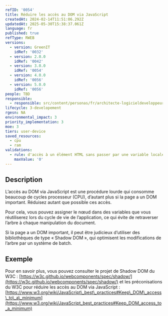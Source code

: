 ```yaml
---
refID: '0054'
title: Réduire les accès au DOM via JavaScript
createdAt: 2024-02-14T11:51:06.292Z
updatedAt: 2025-05-30T15:38:37.061Z
language: fr
published: true
refType: RWEB
versions:
  - version: GreenIT
    idRef: '0032'
  - version: 2.0.0
    idRef: '0042'
  - version: 3.0.0
    idRef: '0054'
  - version: 4.0.0
    idRef: '0056'
  - version: 5.0.0
    idRef: '0056'
people: TBD
responsible:
  - responsible: src/content/personas/fr/architecte-logicieldeveloppeur.mdx
lifecycle: 3-developement
rgesn: NA
environmental_impact: 3
priority_implementation: 3
moe: 3
tiers: user-device
saved_resources:
  - cpu
  - ram
validations:
  - rule: d'accès à un élément HTML sans passer par une variable locale
    maxValue: '0'
---
```


## Description

L’accès au DOM via JavaScript est une procédure lourde qui consomme beaucoup de cycles processeur (CPU), d’autant plus si la page a un DOM important. Réduisez autant que possible ces accès.

Pour cela, vous pouvez assigner le nœud dans des variables que vous réutiliserez lors du cycle de vie de l’application, ce qui évite de retraverser l’arbre à chaque manipulation du document.

Si la page a un DOM important, il peut être judicieux d’utiliser des bibliothèques de type « Shadow DOM », qui optimisent les modifications de l’arbre par un système de batch.

## Exemple

Pour en savoir plus, vous pouvez consulter le projet de Shadow DOM du W3C :
[https://w3c.github.io/webcomponents/spec/shadow/](https://w3c.github.io/webcomponents/spec/shadow/)
et les préconisations du W3C pour réduire les accès au DOM via JavaScript :
[https://www.w3.org/wiki/JavaScript\_best\_practices#Keep\_DOM\_access\_to\_a\_minimum](https://www.w3.org/wiki/JavaScript_best_practices#Keep_DOM_access_to_a_minimum)
